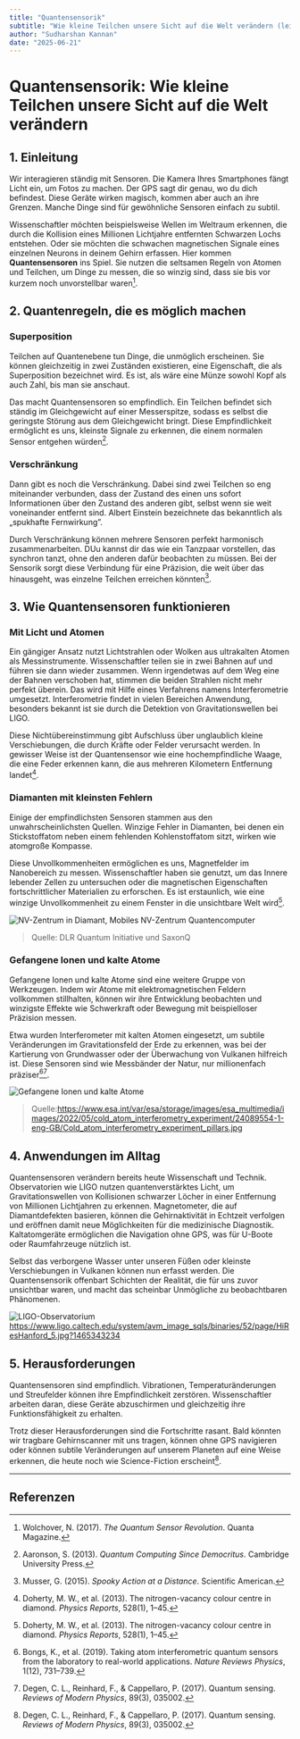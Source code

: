 ```yaml
---
title: "Quantensensorik"
subtitle: "Wie kleine Teilchen unsere Sicht auf die Welt verändern (leicht)"
author: "Sudharshan Kannan"
date: "2025-06-21"
---
```


# Quantensensorik: Wie kleine Teilchen unsere Sicht auf die Welt verändern

## 1. Einleitung

Wir interagieren ständig mit Sensoren. Die Kamera Ihres Smartphones fängt Licht ein, um Fotos zu machen. Der GPS sagt dir genau, wo du dich befindest. Diese Geräte wirken magisch, kommen aber auch an ihre Grenzen. Manche Dinge sind für gewöhnliche Sensoren einfach zu subtil.  

Wissenschaftler möchten beispielsweise Wellen im Weltraum erkennen, die durch die Kollision eines Millionen Lichtjahre entfernten Schwarzen Lochs entstehen. Oder sie möchten die schwachen magnetischen Signale eines einzelnen Neurons in deinem Gehirn erfassen. Hier kommen **Quantensensoren** ins Spiel. Sie nutzen die seltsamen Regeln von Atomen und Teilchen, um Dinge zu messen, die so winzig sind, dass sie bis vor kurzem noch unvorstellbar waren[^1].

## 2. Quantenregeln, die es möglich machen

### Superposition

Teilchen auf Quantenebene tun Dinge, die unmöglich erscheinen. Sie können gleichzeitig in zwei Zuständen existieren, eine Eigenschaft, die als Superposition bezeichnet wird. Es ist, als wäre eine Münze sowohl Kopf als auch Zahl, bis man sie anschaut.  

Das macht Quantensensoren so empfindlich. Ein Teilchen befindet sich ständig im Gleichgewicht auf einer Messerspitze, sodass es selbst die geringste Störung aus dem Gleichgewicht bringt. Diese Empfindlichkeit ermöglicht es uns, kleinste Signale zu erkennen, die einem normalen Sensor entgehen würden[^2].  

### Verschränkung

Dann gibt es noch die Verschränkung. Dabei sind zwei Teilchen so eng miteinander verbunden, dass der Zustand des einen uns sofort Informationen über den Zustand des anderen gibt, selbst wenn sie weit voneinander entfernt sind. Albert Einstein bezeichnete das bekanntlich als „spukhafte Fernwirkung”.  

Durch Verschränkung können mehrere Sensoren perfekt harmonisch zusammenarbeiten. DUu kannst dir das wie ein Tanzpaar vorstellen, das synchron tanzt, ohne den anderen dafür beobachten zu müssen. Bei der Sensorik sorgt diese Verbindung für eine Präzision, die weit über das hinausgeht, was einzelne Teilchen erreichen könnten[^3].  


## 3. Wie Quantensensoren funktionieren

### Mit Licht und Atomen

Ein gängiger Ansatz nutzt Lichtstrahlen oder Wolken aus ultrakalten Atomen als Messinstrumente. Wissenschaftler teilen sie in zwei Bahnen auf und führen sie dann wieder zusammen. Wenn irgendetwas auf dem Weg eine der Bahnen verschoben hat, stimmen die beiden Strahlen nicht mehr perfekt überein. Das wird mit Hilfe eines Verfahrens namens Interferometrie umgesetzt. Interferometrie findet in vielen Bereichen Anwendung, besonders bekannt ist sie durch die Detektion von Gravitationswellen bei LIGO. 

Diese Nichtübereinstimmung gibt Aufschluss über unglaublich kleine Verschiebungen, die durch Kräfte oder Felder verursacht werden. In gewisser Weise ist der Quantensensor wie eine hochempfindliche Waage, die eine Feder erkennen kann, die aus mehreren Kilometern Entfernung landet[^5].  

### Diamanten mit kleinsten Fehlern

Einige der empfindlichsten Sensoren stammen aus den unwahrscheinlichsten Quellen. Winzige Fehler in Diamanten, bei denen ein Stickstoffatom neben einem fehlenden Kohlenstoffatom sitzt, wirken wie atomgroße Kompasse.  

Diese Unvollkommenheiten ermöglichen es uns, Magnetfelder im Nanobereich zu messen. Wissenschaftler haben sie genutzt, um das Innere lebender Zellen zu untersuchen oder die magnetischen Eigenschaften fortschrittlicher Materialien zu erforschen. Es ist erstaunlich, wie eine winzige Unvollkommenheit zu einem Fenster in die unsichtbare Welt wird[^5]. 

![NV-Zentrum in Diamant, Mobiles NV-Zentrum Quantencomputer](https://qci.dlr.de/wp-content/uploads/2022/12/Laser-zum-Auslesen-der-Quanteninformationen-SaxonQ-Swen-Reichold-768x434.png) 
> Quelle: DLR Quantum Initiative und SaxonQ

### Gefangene Ionen und kalte Atome

Gefangene Ionen und kalte Atome sind eine weitere Gruppe von Werkzeugen. Indem wir Atome mit elektromagnetischen Feldern vollkommen stillhalten, können wir ihre Entwicklung beobachten und winzigste Effekte wie Schwerkraft oder Bewegung mit beispielloser Präzision messen.  

Etwa wurden Interferometer mit kalten Atomen eingesetzt, um subtile Veränderungen im Gravitationsfeld der Erde zu erkennen, was bei der Kartierung von Grundwasser oder der Überwachung von Vulkanen hilfreich ist. Diese Sensoren sind wie Messbänder der Natur, nur millionenfach präziser[^7][^8].  

![Gefangene Ionen und kalte Atome](https://www.esa.int/var/esa/storage/images/esa_multimedia/images/2022/05/cold_atom_interferometry_experiment/24089554-1-eng-GB/Cold_atom_interferometry_experiment_pillars.jpg)
>Quelle:https://www.esa.int/var/esa/storage/images/esa_multimedia/images/2022/05/cold_atom_interferometry_experiment/24089554-1-eng-GB/Cold_atom_interferometry_experiment_pillars.jpg

## 4. Anwendungen im Alltag

Quantensensoren verändern bereits heute Wissenschaft und Technik. Observatorien wie LIGO nutzen quantenverstärktes Licht, um Gravitationswellen von Kollisionen schwarzer Löcher in einer Entfernung von Millionen Lichtjahren zu erkennen. Magnetometer, die auf Diamantdefekten basieren, können die Gehirnaktivität in Echtzeit verfolgen und eröffnen damit neue Möglichkeiten für die medizinische Diagnostik. Kaltatomgeräte ermöglichen die Navigation ohne GPS, was für U-Boote oder Raumfahrzeuge nützlich ist.  

Selbst das verborgene Wasser unter unseren Füßen oder kleinste Verschiebungen in Vulkanen können nun erfasst werden. Die Quantensensorik offenbart Schichten der Realität, die für uns zuvor unsichtbar waren, und macht das scheinbar Unmögliche zu beobachtbaren Phänomenen.  

![LIGO-Observatorium](https://www.ligo.caltech.edu/system/avm_image_sqls/binaries/52/page/HiResHanford_5.jpg?1465343234)
https://www.ligo.caltech.edu/system/avm_image_sqls/binaries/52/page/HiResHanford_5.jpg?1465343234

## 5. Herausforderungen

Quantensensoren sind empfindlich. Vibrationen, Temperaturänderungen und Streufelder können ihre Empfindlichkeit zerstören. Wissenschaftler arbeiten daran, diese Geräte abzuschirmen und gleichzeitig ihre Funktionsfähigkeit zu erhalten.  

Trotz dieser Herausforderungen sind die Fortschritte rasant. Bald könnten wir tragbare Gehirnscanner mit uns tragen, können ohne GPS navigieren oder können subtile Veränderungen auf unserem Planeten auf eine Weise erkennen, die heute noch wie Science-Fiction erscheint[^8].

---

## Referenzen


[^1]: Wolchover, N. (2017). *The Quantum Sensor Revolution*. Quanta Magazine.  
[^2]: Aaronson, S. (2013). *Quantum Computing Since Democritus*. Cambridge University Press.  
[^3]: Musser, G. (2015). *Spooky Action at a Distance*. Scientific American.  
[^5]: Doherty, M. W., et al. (2013). The nitrogen-vacancy colour centre in diamond. *Physics Reports*, 528(1), 1–45.  
[^6]: LIGO Scientific Collaboration. *What is a Gravitational Wave?* LIGO Lab | Caltech.  
[^7]: Bongs, K., et al. (2019). Taking atom interferometric quantum sensors from the laboratory to real-world applications. *Nature Reviews Physics*, 1(12), 731–739.  
[^8]: Degen, C. L., Reinhard, F., & Cappellaro, P. (2017). Quantum sensing. *Reviews of Modern Physics*, 89(3), 035002.  
